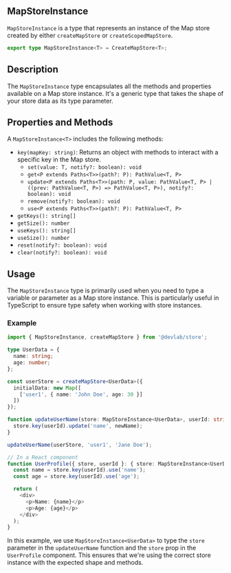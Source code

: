 ## MapStoreInstance

`MapStoreInstance` is a type that represents an instance of the Map store created by either `createMapStore` or `createScopedMapStore`.

```typescript
export type MapStoreInstance<T> = CreateMapStore<T>;
```

## Description

The `MapStoreInstance` type encapsulates all the methods and properties available on a Map store instance. It's a generic type that takes the shape of your store data as its type parameter.

## Properties and Methods

A `MapStoreInstance<T>` includes the following methods:

- `key(mapKey: string)`: Returns an object with methods to interact with a specific key in the Map store.
  - `set(value: T, notify?: boolean): void`
  - `get<P extends Paths<T>>(path?: P): PathValue<T, P>`
  - `update<P extends Paths<T>>(path: P, value: PathValue<T, P> | ((prev: PathValue<T, P>) => PathValue<T, P>), notify?: boolean): void`
  - `remove(notify?: boolean): void`
  - `use<P extends Paths<T>>(path?: P): PathValue<T, P>`
- `getKeys(): string[]`
- `getSize(): number`
- `useKeys(): string[]`
- `useSize(): number`
- `reset(notify?: boolean): void`
- `clear(notify?: boolean): void`

## Usage

The `MapStoreInstance` type is primarily used when you need to type a variable or parameter as a Map store instance. This is particularly useful in TypeScript to ensure type safety when working with store instances.

### Example

```typescript
import { MapStoreInstance, createMapStore } from '@devlab/store';

type UserData = {
  name: string;
  age: number;
};

const userStore = createMapStore<UserData>({
  initialData: new Map([
    ['user1', { name: 'John Doe', age: 30 }]
  ])
});

function updateUserName(store: MapStoreInstance<UserData>, userId: string, newName: string) {
  store.key(userId).update('name', newName);
}

updateUserName(userStore, 'user1', 'Jane Doe');

// In a React component
function UserProfile({ store, userId }: { store: MapStoreInstance<UserData>, userId: string }) {
  const name = store.key(userId).use('name');
  const age = store.key(userId).use('age');

  return (
    <div>
      <p>Name: {name}</p>
      <p>Age: {age}</p>
    </div>
  );
}
```

In this example, we use `MapStoreInstance<UserData>` to type the `store` parameter in the `updateUserName` function and the `store` prop in the `UserProfile` component. This ensures that we're using the correct store instance with the expected shape and methods.
